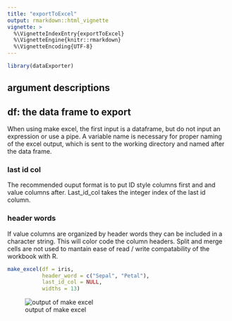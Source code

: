 ```yaml
---
title: "exportToExcel"
output: rmarkdown::html_vignette
vignette: >
  %\VignetteIndexEntry{exportToExcel}
  %\VignetteEngine{knitr::rmarkdown}
  %\VignetteEncoding{UTF-8}
---
```


```r
library(dataExporter)
```



## argument descriptions

## df: the data frame to export

When using make excel, the first input is a dataframe, but do not input an expression or use a pipe. A variable name is necessary for proper naming of the excel output, which is sent to the working directory and named after the data frame. 

### last id col

The recommended ouput format is to put ID style columns first and and value columns after. Last_id_col takes the integer index of the last id column.

### header words

If value columns are organized by header words they can be included in a character string. This will color code the column headers. Split and merge cells are not used to mantain ease of read / write compatability of the workbook with R. 


```r
make_excel(df = iris, 
           header_word = c("Sepal", "Petal"),
           last_id_col = NULL,  
           widths = 13)

```


![output of make excel](exceloutput.png)



